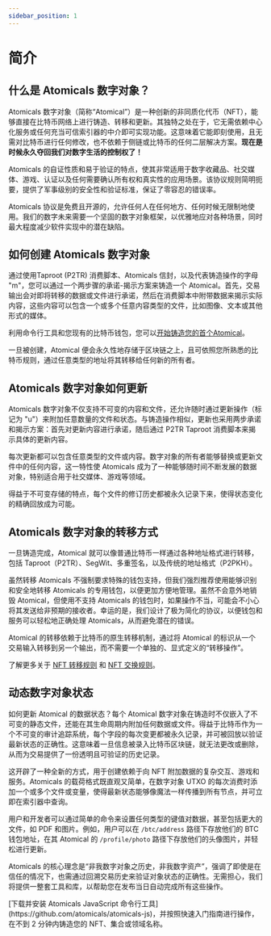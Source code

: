 ---
sidebar_position: 1
---

# 简介

## 什么是 Atomicals 数字对象？

Atomicals 数字对象（简称“Atomical”）是一种创新的非同质化代币（NFT），能够直接在比特币网络上进行铸造、转移和更新。其独特之处在于，它无需依赖中心化服务或任何充当可信索引器的中介即可实现功能。这意味着它能即刻使用，且无需对比特币进行任何修改，也不依赖于侧链或比特币的任何二层解决方案。**现在是时候永久夺回我们对数字生活的控制权了！**

Atomicals 的自证性质和易于验证的特点，使其非常适用于数字收藏品、社交媒体、游戏、认证以及任何需要确认所有权和真实性的应用场景。该协议规则简明扼要，提供了军事级别的安全性和验证标准，保证了零容忍的错误率。

Atomicals 协议是免费且开源的，允许任何人在任何地方、任何时候无限制地使用。我们的数字未来需要一个坚固的数字对象框架，以优雅地应对各种场景，同时最大程度减少软件实现中的潜在缺陷。

## 如何创建 Atomicals 数字对象

通过使用Taproot (P2TR) 消费脚本、Atomicals 信封，以及代表铸造操作的字母 "m"，您可以通过一个两步骤的承诺-揭示方案来铸造一个 Atomical。首先，交易输出会对即将转移的数据或文件进行承诺，然后在消费脚本中附带数据来揭示实际内容，这些内容可以包含一个或多个任意内容类型的文件，比如图像、文本或其他形式的媒体。

利用命令行工具和您现有的比特币钱包，您可以[开始铸造您的首个Atomical](https://github.com/atomicals/atomicals-js)。

一旦被创建，Atomical 便会永久性地存储于区块链之上，且可依照您所熟悉的比特币规则，通过任意类型的地址将其转移给任何新的所有者。

## Atomicals 数字对象如何更新

Atomicals 数字对象不仅支持不可变的内容和文件，还允许随时通过更新操作（标记为 "u"）来附加任意数量的文件和状态。与铸造操作相似，更新也采用两步承诺和揭示方案：首先对更新内容进行承诺，随后通过 P2TR Taproot 消费脚本来揭示具体的更新内容。

每次更新都可以包含任意类型的文件或内容。数字对象的所有者能够替换或更新文件中的任何内容，这一特性使 Atomicals 成为了一种能够随时间不断发展的数据对象，特别适合用于社交媒体、游戏等领域。

得益于不可变存储的特点，每个文件的修订历史都被永久记录下来，使得状态变化的精确回放成为可能。

## Atomicals 数字对象的转移方式

一旦铸造完成，Atomical 就可以像普通比特币一样通过各种地址格式进行转移，包括 Taproot（P2TR）、SegWit、多重签名，以及传统的地址格式（P2PKH）。

虽然转移 Atomicals 不强制要求特殊的钱包支持，但我们强烈推荐使用能够识别和安全地转移 Atomicals 的专用钱包，以便更加方便地管理。虽然不会意外地销毁 Atomical，但使用不支持 Atomicals 的钱包时，如果操作不当，可能会不小心将其发送给非预期的接收者。幸运的是，我们设计了极为简化的协议，以便钱包和服务可以轻松地正确处理 Atomicals，从而避免潜在的错误。

Atomical 的转移依赖于比特币的原生转移机制，通过将 Atomical 的标识从一个交易输入转移到另一个输出，而不需要一个单独的、显式定义的“转移操作”。

了解更多关于 [NFT 转移规则](./normal-transfer-rules) 和 [NFT 交换规则](./swap-transfer-rules)。

## 动态数字对象状态

如何更新 Atomical 的数据状态？每个 Atomical 数字对象在铸造时不仅嵌入了不可变的静态文件，还能在其生命周期内附加任何数据或文件。得益于比特币作为一个不可变的审计追踪系统，每个字段的每次变更都被永久记录，并可被回放以验证最新状态的正确性。这意味着一旦信息被录入比特币区块链，就无法更改或删除，从而为交易提供了一份透明且可验证的历史记录。

这开辟了一种全新的方式，用于创建依赖于向 NFT 附加数据的复杂交互、游戏和服务。Atomicals 的载荷格式既直观又简单，在数字对象 UTXO 的每次消费时添加一个或多个文件或变量，使得最新状态能够像魔法一样传播到所有节点，并可立即在索引器中查询。

用户和开发者可以通过简单的命令来设置任何类型的键值对数据，甚至包括更大的文件，如 PDF 和图片。例如，用户可以在 `/btc/address` 路径下存放他们的 BTC 钱包地址，在其 Atomical 的 `/profile/photo` 路径下存放他们的头像图片，并轻松进行更新。

Atomicals 的核心理念是“非我数字对象之历史，非我数字资产”，强调了即使是在信任的情况下，也需通过回溯交易历史来验证对象状态的正确性。无需担心，我们将提供一整套工具和库，以帮助您在发布当日自动完成所有这些操作。


<Admonition type="tip" icon="" title="⚡开始铸造您的第一个 Atomical 数字对象">
[下载并安装 Atomicals JavaScript 命令行工具](https://github.com/atomicals/atomicals-js)，并按照快速入门指南进行操作，在不到 2 分钟内铸造您的 NFT、集合或领域名称。
</Admonition>
